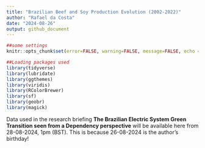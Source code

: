 ```yaml
---
title: "Brazilian Beef and Soy Production Evolution (2002-2022)"
author: "Rafael da Costa"
date: "2024-08-26"
output: github_document
---
```


```r
##some settings
knitr::opts_chunk$set(error=FALSE, warning=FALSE, message=FALSE, echo = FALSE)
```


```r
##Loading packages used
library(tidyverse) 
library(lubridate) 
library(ggthemes) 
library(viridis) 
library(RColorBrewer) 
library(sf) 
library(geobr) 
library(magick)
```

Data used in the research briefing **The Brazilian Electric System Green Transition seen from a Dependency perspective** will be available here from 28-08-2024, 1pm (BST). This is because 26-08-2024 is the author's birthday!